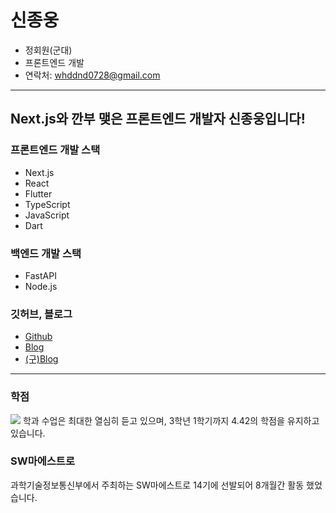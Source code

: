 # 신종웅

- 정회원(군대)
- 프론트엔드 개발
- 연락처: [whddnd0728@gmail.com](mailto:whddnd0728@gmail.com)
  <br />

---

## Next.js와 깐부 맺은 프론트엔드 개발자 신종웅입니다!

### 프론트엔드 개발 스택

- Next.js
- React
- Flutter
- TypeScript
- JavaScript
- Dart

### 백엔드 개발 스택

- FastAPI
- Node.js

### 깃허브, 블로그

- [Github](https://github.com/ShinJongUng)
- [Blog](https://julog.vercel.app/)
- [(구)Blog](https://www.jongung.com/)

---

### 학점

<img src="/img/shinjongung_score.png" />
학과 수업은 최대한 열심히 듣고 있으며, 3학년 1학기까지 4.42의 학점을 유지하고 있습니다.

### SW마에스트로

과학기술정보통신부에서 주최하는 SW마에스트로 14기에 선발되어 8개월간 활동 했었습니다.
